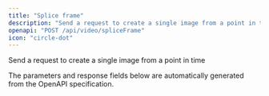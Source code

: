 ```yaml
---
title: "Splice frame"
description: "Send a request to create a single image from a point in time"
openapi: "POST /api/video/spliceFrame"
icon: "circle-dot"
---
```


Send a request to create a single image from a point in time

<Note>
The parameters and response fields below are automatically generated from the OpenAPI specification.
</Note>
